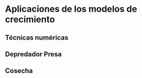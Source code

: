 # Aplicaciones de los modelos de crecimiento

## Técnicas numéricas

## Depredador Presa

## Cosecha
